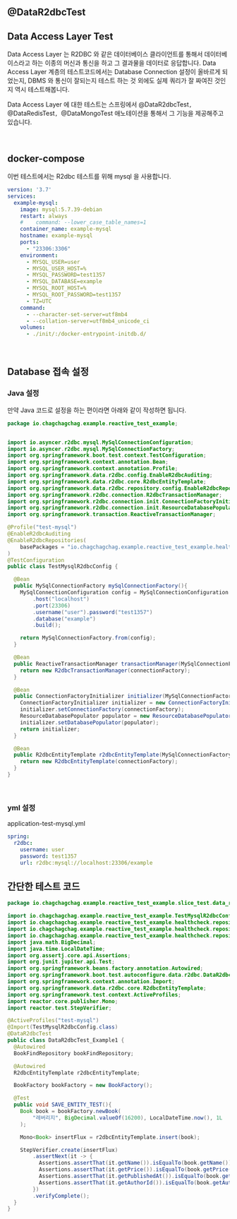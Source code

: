 ## @DataR2dbcTest

## Data Access Layer Test

Data Access Layer 는 R2DBC 와 같은 데이터베이스 클라이언트를 통해서 데이터베이스라고 하는 이종의 머신과 통신을 하고 그 결과물을 데이터로 응답합니다. Data Access Layer 계층의 테스트코드에서는 Database Connection 설정이 올바르게 되었는지, DBMS 와 통신이 잘되는지 테스트 하는 것 외에도 실제 쿼리가 잘 짜여진 것인지 역시 테스트해봅니다.<br/>

Data Access Layer 에 대한 테스트는 스프링에서 @DataR2dbcTest`, `@DataRedisTest`, `@DataMongoTest 애노테이션을 통해서 그 기능을 제공해주고 있습니다.<br/>

<br/>



## docker-compose

이번 테스트에서는 R2dbc 테스트를 위해 mysql 을 사용합니다.

```yaml
version: '3.7'
services:
  example-mysql:
    image: mysql:5.7.39-debian
    restart: always
    #    command: --lower_case_table_names=1
    container_name: example-mysql
    hostname: example-mysql
    ports:
      - "23306:3306"
    environment:
      - MYSQL_USER=user
      - MYSQL_USER_HOST=%
      - MYSQL_PASSWORD=test1357
      - MYSQL_DATABASE=example
      - MYSQL_ROOT_HOST=%
      - MYSQL_ROOT_PASSWORD=test1357
      - TZ=UTC
    command:
      - --character-set-server=utf8mb4
      - --collation-server=utf8mb4_unicode_ci
    volumes:
      - ./init/:/docker-entrypoint-initdb.d/
```

<br/>



## Database 접속 설정

### Java 설정

만약 Java 코드로 설정을 하는 편이라면 아래와 같이 작성하면 됩니다.

```java
package io.chagchagchag.example.reactive_test_example;


import io.asyncer.r2dbc.mysql.MySqlConnectionConfiguration;
import io.asyncer.r2dbc.mysql.MySqlConnectionFactory;
import org.springframework.boot.test.context.TestConfiguration;
import org.springframework.context.annotation.Bean;
import org.springframework.context.annotation.Profile;
import org.springframework.data.r2dbc.config.EnableR2dbcAuditing;
import org.springframework.data.r2dbc.core.R2dbcEntityTemplate;
import org.springframework.data.r2dbc.repository.config.EnableR2dbcRepositories;
import org.springframework.r2dbc.connection.R2dbcTransactionManager;
import org.springframework.r2dbc.connection.init.ConnectionFactoryInitializer;
import org.springframework.r2dbc.connection.init.ResourceDatabasePopulator;
import org.springframework.transaction.ReactiveTransactionManager;

@Profile("test-mysql")
@EnableR2dbcAuditing
@EnableR2dbcRepositories(
    basePackages = "io.chagchagchag.example.reactive_test_example.healthcheck.repository"
)
@TestConfiguration
public class TestMysqlR2dbcConfig {

  @Bean
  public MySqlConnectionFactory mySqlConnectionFactory(){
    MySqlConnectionConfiguration config = MySqlConnectionConfiguration.builder()
        .host("localhost")
        .port(23306)
        .username("user").password("test1357")
        .database("example")
        .build();

    return MySqlConnectionFactory.from(config);
  }

  @Bean
  public ReactiveTransactionManager transactionManager(MySqlConnectionFactory connectionFactory){
    return new R2dbcTransactionManager(connectionFactory);
  }

  @Bean
  public ConnectionFactoryInitializer initializer(MySqlConnectionFactory connectionFactory){
    ConnectionFactoryInitializer initializer = new ConnectionFactoryInitializer();
    initializer.setConnectionFactory(connectionFactory);
    ResourceDatabasePopulator populator = new ResourceDatabasePopulator();
    initializer.setDatabasePopulator(populator);
    return initializer;
  }

  @Bean
  public R2dbcEntityTemplate r2dbcEntityTemplate(MySqlConnectionFactory connectionFactory){
    return new R2dbcEntityTemplate(connectionFactory);
  }
}
```

<br/>

### yml 설정

application-test-mysql.yml

```yaml
spring:
  r2dbc:
    username: user
    password: test1357
    url: r2dbc:mysql://localhost:23306/example
```





## 간단한 테스트 코드

```java
package io.chagchagchag.example.reactive_test_example.slice_test.data_r2dbc_test;

import io.chagchagchag.example.reactive_test_example.TestMysqlR2dbcConfig;
import io.chagchagchag.example.reactive_test_example.healthcheck.repository.BookFindRepository;
import io.chagchagchag.example.reactive_test_example.healthcheck.repository.entity.Book;
import io.chagchagchag.example.reactive_test_example.healthcheck.repository.factory.BookFactory;
import java.math.BigDecimal;
import java.time.LocalDateTime;
import org.assertj.core.api.Assertions;
import org.junit.jupiter.api.Test;
import org.springframework.beans.factory.annotation.Autowired;
import org.springframework.boot.test.autoconfigure.data.r2dbc.DataR2dbcTest;
import org.springframework.context.annotation.Import;
import org.springframework.data.r2dbc.core.R2dbcEntityTemplate;
import org.springframework.test.context.ActiveProfiles;
import reactor.core.publisher.Mono;
import reactor.test.StepVerifier;

@ActiveProfiles("test-mysql")
@Import(TestMysqlR2dbcConfig.class)
@DataR2dbcTest
public class DataR2dbcTest_Example1 {
  @Autowired
  BookFindRepository bookFindRepository;

  @Autowired
  R2dbcEntityTemplate r2dbcEntityTemplate;

  BookFactory bookFactory = new BookFactory();

  @Test
  public void SAVE_ENTITY_TEST(){
    Book book = bookFactory.newBook(
        "레버리지", BigDecimal.valueOf(16200), LocalDateTime.now(), 1L
    );

    Mono<Book> insertFlux = r2dbcEntityTemplate.insert(book);

    StepVerifier.create(insertFlux)
        .assertNext(it -> {
          Assertions.assertThat(it.getName()).isEqualTo(book.getName());
          Assertions.assertThat(it.getPrice()).isEqualTo(book.getPrice());
          Assertions.assertThat(it.getPublishedAt()).isEqualTo(book.getPublishedAt());
          Assertions.assertThat(it.getAuthorId()).isEqualTo(book.getAuthorId());
        })
        .verifyComplete();
  }
}
```





